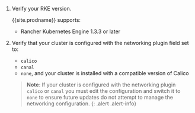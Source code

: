 
1. Verify your RKE version.

    {{site.prodname}} supports:

    - Rancher Kubernetes Engine 1.3.3 or later

1. Verify that your cluster is configured with the networking plugin field set to:
    - `calico`
    - `canal`
    - `none`, and your cluster is installed with a compatible version of Calico 

    >**Note**: If your cluster is configured with the networking plugin `calico` or `canal` you must edit the configuration and switch it to `none` to ensure future updates do not attempt to manage the networking configuration.
    {: .alert .alert-info}
